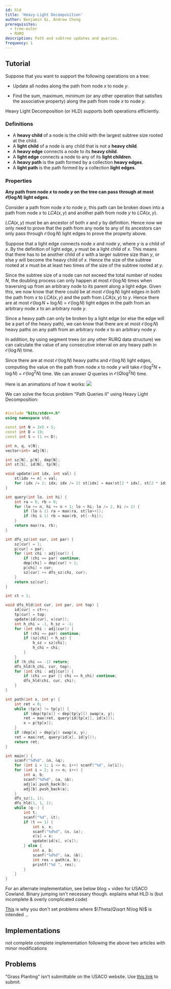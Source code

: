 ```yaml
---
id: hld
title: 'Heavy-Light Decomposition'
author: Benjamin Qi, Andrew Cheng
prerequisites:
  - tree-euler
  - RURQ
description: Path and subtree updates and queries.
frequency: 1
---
```


<FocusProblem problem="sample" />

<FocusProblem problem="sample2" />

## Tutorial

Suppose that you want to support the following operations on a tree:

- Update all nodes along the path from node $x$ to node $y$.

- Find the sum, maximum, minimum (or any other operation that satisfies the
  associative property) along the path from node $x$ to node $y$.

Heavy Light Decomposition (or HLD) supports both operations efficiently.

### Definitions

- A **heavy child** of a node is the child with the largest subtree size rooted
  at the child.
- A **light child** of a node is any child that is not a **heavy child**.
- A **heavy edge** connects a node to its **heavy child**.
- A **light edge** connects a node to any of its **light children**.
- A **heavy path** is the path formed by a collection **heavy edges**.
- A **light path** is the path formed by a collection **light edges**.

### Properties

**Any path from node $x$ to node $y$ on the tree can pass through at most
  $\mathcal{O}(\log N)$ light edges.**

<Spoiler title="Proof">

Consider a path from node $x$ to node $y$, this path can be broken down into a
path from node $x$ to $LCA(x,y)$ and another path from node $y$ to $LCA(x,y)$.

$LCA(x,y)$ must be an ancestor of both $x$ and $y$ by definition. Hence now we
only need to prove that the path from any node to any of its ancestors can only
pass through $\mathcal{O}(\log N)$ light edges to prove the property above.

Suppose that a light edge connects node $x$ and node $y$, where $y$ is a child
of $x$. By the definition of light edge, $y$ must be a light child of $x$. This
means that there has to be another child of $x$ with a larger subtree size than
$y$, or else $y$ will become the heavy child of $x$. Hence the size of the
subtree rooted at $x$ must be at least two times of the size of the subtree
rooted at $y$.

Since the subtree size of a node can not exceed the total number
of nodes $N$, the doubling process can only happen at most $\mathcal{O}(\log N)$
times when traversing up from an arbitrary node to its parent along a light
edge. Given this, we now know that there could be at most $\mathcal{O}(\log N)$
light edges in both the path from $x$ to $LCA(x,y)$ and the path from $LCA(x,y)$
to $y$. Hence there are at most $\mathcal{O}(\log N + \log N)$ =
$\mathcal{O}(\log N)$ light edges in the path from an arbitrary node $x$ to an
arbitrary node $y$.

</Spoiler>

Since a heavy path can only be broken by a light edge (or else the edge will be a part of the heavy
path), we can know that there are at most $\mathcal{O}(\log N)$ heavy paths on
any path from an arbitrary node $x$ to an arbitrary node $y$.

In addition, by using segment trees (or any other RURQ data structure) we can
calculate the value of any consecutive interval on any heavy path in
$\mathcal{O}(\log N)$ time.

Since there are at most $\mathcal{O}(\log N)$ heavy paths and
$\mathcal{O}(\log N)$ light edges, computing the value on the path from node $x$
to node $y$ will take $\mathcal{O}(\log^2 N + \log N)$ = $\mathcal{O}(\log^2 N)$
time. We can answer $Q$ queries in $\mathcal{O}(Q \log^2 N)$ time.

Here is an animations of how it works:
<img src = "/graph-traversal-animations/HLD.gif"/>

We can solve the focus problem "Path Queries II" using Heavy Light
Decomposition:

<LanguageSection>

<CPPSection>

```cpp

#include "bits/stdc++.h"
using namespace std;

const int N = 2e5 + 5;
const int D = 19;
const int S = (1 << D);

int n, q, v[N];
vector<int> adj[N];

int sz[N], p[N], dep[N];
int st[S], id[N], tp[N];

void update(int idx, int val) {
	st[idx += n] = val;
	for (idx /= 2; idx; idx /= 2) st[idx] = max(st[2 * idx], st[2 * idx + 1]);
}

int query(int lo, int hi) {
	int ra = 0, rb = 0;
	for (lo += n, hi += n + 1; lo < hi; lo /= 2, hi /= 2) {
		if (lo & 1) ra = max(ra, st[lo++]);
		if (hi & 1) rb = max(rb, st[--hi]);
	}
	return max(ra, rb);
}

int dfs_sz(int cur, int par) {
	sz[cur] = 1;
	p[cur] = par;
	for (int chi : adj[cur]) {
		if (chi == par) continue;
		dep[chi] = dep[cur] + 1;
		p[chi] = cur;
		sz[cur] += dfs_sz(chi, cur);
	}
	return sz[cur];
}

int ct = 1;

void dfs_hld(int cur, int par, int top) {
	id[cur] = ct++;
	tp[cur] = top;
	update(id[cur], v[cur]);
	int h_chi = -1, h_sz = -1;
	for (int chi : adj[cur]) {
		if (chi == par) continue;
		if (sz[chi] > h_sz) {
			h_sz = sz[chi];
			h_chi = chi;
		}
	}
	if (h_chi == -1) return;
	dfs_hld(h_chi, cur, top);
	for (int chi : adj[cur]) {
		if (chi == par || chi == h_chi) continue;
		dfs_hld(chi, cur, chi);
	}
}

int path(int x, int y) {
	int ret = 0;
	while (tp[x] != tp[y]) {
		if (dep[tp[x]] < dep[tp[y]]) swap(x, y);
		ret = max(ret, query(id[tp[x]], id[x]));
		x = p[tp[x]];
	}
	if (dep[x] > dep[y]) swap(x, y);
	ret = max(ret, query(id[x], id[y]));
	return ret;
}

int main() {
	scanf("%d%d", &n, &q);
	for (int i = 1; i <= n; i++) scanf("%d", &v[i]);
	for (int i = 2; i <= n; i++) {
		int a, b;
		scanf("%d%d", &a, &b);
		adj[a].push_back(b);
		adj[b].push_back(a);
	}
	dfs_sz(1, 1);
	dfs_hld(1, 1, 1);
	while (q--) {
		int t;
		scanf("%d", &t);
		if (t == 1) {
			int s, x;
			scanf("%d%d", &s, &x);
			v[s] = x;
			update(id[s], v[s]);
		} else {
			int a, b;
			scanf("%d%d", &a, &b);
			int res = path(a, b);
			printf("%d ", res);
		}
	}
}
```

</CPPSection>

</LanguageSection>

<Resources>
	<Resource
		source="cp-algo"
		title="HLD"
		url="https://cp-algorithms.com/graph/hld.html"
		starred
	>
		For an alternate implementation, see below
	</Resource>
	<Resource
		source="CF"
		title="galen_colin - HLD"
		url="https://codeforces.com/blog/entry/81317"
	>
		blog + video for USACO Cowland. Binary jumping isn't necessary though.
	</Resource>
	<Resource
		source="anudeep2011"
		title="HLD"
		url="https://blog.anudeep2011.com/heavy-light-decomposition/"
	>
		explains what HLD is (but incomplete & overly complicated code)
	</Resource>
</Resources>

<Optional title="Tree Queries in O(NQ)">

[This](https://codeforces.com/blog/entry/82211?#comment-691472) is why you don't
set problems where $\Theta(Q\sqrt N\log N)$ is intended ...

</Optional>

## Implementations

<Resources>
	<Resource
		source="CF"
		title="AI-Cash - HLD Implementation"
		url="22072"
		starred
	/>
	<Resource
		source="CF"
		title="adamant - Easiest HLD with subtree queries"
		url="53170"
		starred
	>
		not complete
	</Resource>
	<Resource
		source="Benq"
		title="Complete HLD Implementation"
		url="https://github.com/bqi343/USACO/blob/master/Implementations/content/graphs%20(12)/Trees%20(10)/HLD%20(10.3).h"
		starred
	>
		complete implementation following the above two articles with minor
		modifications
	</Resource>
</Resources>

<IncompleteSection />

## Problems

<Problems problems="general" />

<Warning>

"Grass Planting" isn't submittable on the USACO website. Use
[this link](https://www.acmicpc.net/problem/5916) to submit.

</Warning>
